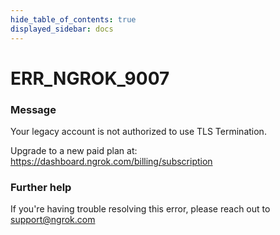 ```yaml
---
hide_table_of_contents: true
displayed_sidebar: docs
---
```



# ERR_NGROK_9007

### Message

Your legacy account is not authorized to use TLS Termination.

Upgrade to a new paid plan at: https://dashboard.ngrok.com/billing/subscription

<ErrorDetails error="err_ngrok_9007" />

### Further help

If you're having trouble resolving this error, please reach out to [support@ngrok.com](mailto:support@ngrok.com?subject=Help%20with%20ERR_NGROK_9007)
